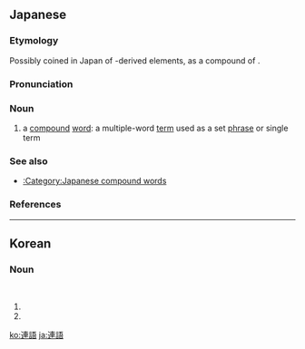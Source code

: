 ==Japanese==
{{ja-kanjitab|れん|ご|yomi=on}}

===Etymology===
Possibly coined in Japan of {{etyl|ltc|-}}-derived elements, as a compound of {{compound|lang=ja|sort=れんご|連|tr1=ren|t1=linking, joining|語|tr2=go|t2=word}}.

===Pronunciation===
{{ja-pron|yomi=goon|れんご|acc=0|acc_ref=DJR}}

===Noun===
{{ja-noun|れんご}}

# {{lb|ja|sort=れんご|linguistics}} a [[compound]] [[word]]: a multiple-word [[term]] used as a set [[phrase]] or single term

===See also===
* [[:Category:Japanese compound words]]

===References===
<references/>

----

==Korean==
{{ko-hanjatab}}

===Noun===
{{ko-noun|hj|hangeul=연어}}<br>{{ko-noun|hj|hangeul=련어}}

# {{hanja form of|연어|collocation}}
# {{hanja form of|련어|collocation}}

[[ko:連語]]
[[ja:連語]]
